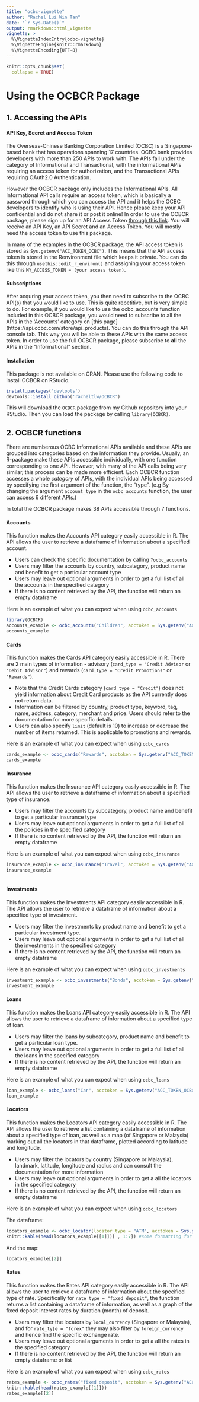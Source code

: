 ```yaml
---
title: "ocbc-vignette"
author: "Rachel Lui Win Tan" 
date: "`r Sys.Date()`"
output: rmarkdown::html_vignette
vignette: >
  %\VignetteIndexEntry{ocbc-vignette}
  %\VignetteEngine{knitr::rmarkdown}
  %\VignetteEncoding{UTF-8}
---
```

```r
knitr::opts_chunk$set(
  collapse = TRUE)
```


# Using the OCBCR Package 

## 1. Accessing the APIs 

#### API Key, Secret and Access Token

The Overseas-Chinese Banking Corporation Limited (OCBC) is a Singapore-based bank that has operations spanning 17 countries. OCBC bank provides developers with more than 250 APIs to work with. The APIs fall under the category of Informational and Transactional, with the informational APIs requiring an access token for authorization, and the Transactional APIs requiring OAuth2.0 Authentication. 

However the OCBCR package only includes the Informational APIs. All Informational API calls require an access token, which is basically a password through which you can access the API and it helps the OCBC developers to identify who is using their API. Hence please keep your API confidential and do not share it or post it online! 
In order to use the OCBCR package, please sign up for an API Access Token [through this link](https://api.ocbc.com/store/signUp). You will receive an API Key, an API Secret and an Access Token. You will mostly need the access token to use this package.

In many of the examples in the OCBCR package, the API access token is stored as `Sys.getenv("ACC_TOKEN_OCBC")`. This means that the API access token is stored in the Renvironment file which keeps it private. You can do this through `usethis::edit_r_environ()` and assigning your access token like this `MY_ACCESS_TOKEN = (your access token)`.

#### Subscriptions 

After acquring your access token, you then need to subscribe to the OCBC API(s) that you would like to use. This is quite repetitive, but is very simple to do. For example, if you would like to use the ocbc_accounts function included in this OCBCR package, you would need to subscribe to all the APIs in the 'Accounts' category on [this page] (https://api.ocbc.com/store/api_products). You can do this through the API console tab. This way you will be able to these APIs with the same access token. In order to use the full OCBCR package, please subscribe to **all** the APIs in the "Informational" section. 

#### Installation 

This package is not available on CRAN. Please use the following code to install OCBCR on RStudio.  

```r
install.packages('devtools')
devtools::install_github('racheltlw/OCBCR')
```

This will download the `OCBCR` package from my Github repository into your RStudio. Then you can load the package by calling `library(OCBCR)`.

## 2. OCBCR functions 

There are numberous OCBC Informational APIs available and these APIs are grouped into categories based on the information they provide. Usually, an R-package make these APIs accessible individually, with one function corresponding to one API. However, with many of the API calls being very similar, this process can be made more efficient. Each OCBCR function accesses a whole *category* of APIs, with the individual APIs being accessed by specifying the first argument of the function, the "type". (e.g By changing the argument `account_type` in the `ocbc_accounts` function, the user can access 6 different APIs.) 

In total the OCBCR package makes 38 APIs accessible through 7 functions. 

#### Accounts 

This function makes the Accounts API category easily accessible in R. The API allows the user to retrieve a dataframe of information about a specified account. 

* Users can check the specific documentation by calling `?ocbc_accounts`
* Users may filter the accounts by country, subcategory, product name and benefit to get a particular account type
* Users may leave out optional arguments in order to get a full list of all the accounts in the specified category
* If there is no content retrieved by the API, the function will return an empty dataframe 

Here is an example of what you can expect when using `ocbc_accounts`
```r
library(OCBCR)
accounts_example <- ocbc_accounts("Children", acctoken = Sys.getenv("ACC_TOKEN_OCBC"), country = "SG", productName = "Mighty Savers")
accounts_example
```


#### Cards

This function makes the Cards API category easily accessible in R. There are 2 main types of information - advisory (`card_type = "Credit Advisor` or `"Debit Advisor"`) and rewards (`card_type = "Credit Promotions"` or `"Rewards"`). 

* Note that the Credit Cards category (`card_type = "Credit"`) does not yield information about Credit Card products as the API currently does not return data. 
* Information can be filtered by country, product type, keyword, tag, name, address, category, merchant and price. Users should refer to the documentation for more specific details. 
* Users can also specify `limit` (default is 10) to increase or decrease the number of items returned. This is applicable to promotions and rewards. 

Here is an example of what you can expect when using `ocbc_cards` 
```r
cards_example <- ocbc_cards("Rewards", acctoken = Sys.getenv("ACC_TOKEN_OCBC"), limit = "1")
cards_example
```

#### Insurance 

This function makes the Insurance API category easily accessible in R. The API allows the user to retrieve a dataframe of information about a specified type of insurance. 

* Users may filter the accounts by subcategory, product name and benefit to get a particular insurance type
* Users may leave out optional arguments in order to get a full list of all the policies in the specified category
* If there is no content retrieved by the API, the function will return an empty dataframe 

Here is an example of what you can expect when using `ocbc_insurance`
```r
insurance_example <- ocbc_insurance("Travel", acctoken = Sys.getenv("ACC_TOKEN_OCBC"))
insurance_example
  
```


#### Investments 

This function makes the Investments API category easily accessible in R. The API allows the user to retrieve a dataframe of information about a specified type of investment. 

* Users may filter the investments by product name and benefit to get a particular investment type.
* Users may leave out optional arguments in order to get a full list of all the investments in the specified category
* If there is no content retrieved by the API, the function will return an empty dataframe 

Here is an example of what you can expect when using `ocbc_investments`

```r
investment_example <- ocbc_investments("Bonds", acctoken = Sys.getenv("ACC_TOKEN_OCBC"))
investment_example
```

#### Loans 

This function makes the Loans API category easily accessible in R. The API allows the user to retrieve a dataframe of information about a specified type of loan. 

* Users may filter the loans by subcategory, product name and benefit to get a particular loan type.
* Users may leave out optional arguments in order to get a full list of all the loans in the specified category
* If there is no content retrieved by the API, the function will return an empty dataframe 

Here is an example of what you can expect when using `ocbc_loans`
```r
loan_example <- ocbc_loans("Car", acctoken = Sys.getenv("ACC_TOKEN_OCBC"))
loan_example
```


#### Locators 

This function makes the Locators API category easily accessible in R. The API allows the user to retrieve a list containing a dataframe of information about a specified type of loan, as well as a map (of Singapore or Malaysia) marking out all the locators in that dataframe, plotted according to latitude and longitude. 

* Users may filter the locators by country (Singapore or Malaysia), landmark, latitude, longitude and radius and can consult the documentation for more information
* Users may leave out optional arguments in order to get a all the locators in the specified category
* If there is no content retrieved by the API, the function will return an empty dataframe 

Here is an example of what you can expect when using `ocbc_locators`

The dataframe: 
```r
locators_example <- ocbc_locator(locator_type = "ATM", acctoken = Sys.getenv("ACC_TOKEN_OCBC"), category = 1, country = "SG")
knitr::kable(head(locators_example[[1]])[ , 1:7]) #some formatting for display sake 
```

And the map: 
```r
locators_example[[2]] 

```

#### Rates 
This function makes the Rates API category easily accessible in R. The API allows the user to retrieve a dataframe of information about the specified type of rate. Specifically for `rate_type = "fixed deposit"`, the function returns a list containing a dataframe of information, as well as a graph of the fixed deposit interest rates by duration (month) of deposit. 

* Users may filter the locators by `local_currency` (Singapore or Malaysia), and for `rate_ty[e = "forex"` they may also filter by `foreign_currency` and hence find the specific exchange rate. 
* Users may leave out optional arguments in order to get a all the rates in the specified category
* If there is no content retrieved by the API, the function will return an empty dataframe or list

Here is an example of what you can expect when using `ocbc_rates`

```r
rates_example <- ocbc_rates("fixed deposit", acctoken = Sys.getenv("ACC_TOKEN_OCBC"))
knitr::kable(head(rates_example[[1]]))
rates_example[[2]]
```

